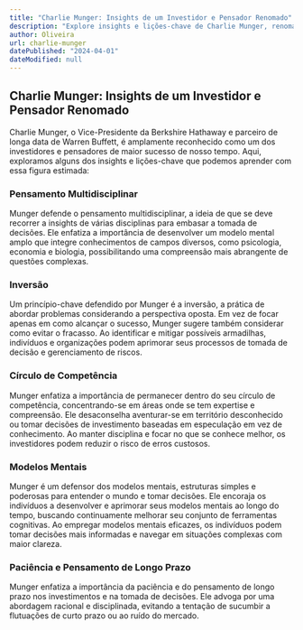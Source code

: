 ```yaml
---
title: "Charlie Munger: Insights de um Investidor e Pensador Renomado"
description: "Explore insights e lições-chave de Charlie Munger, renomado investidor, empresário e filantropo."
author: Oliveira
url: charlie-munger
datePublished: "2024-04-01"
dateModified: null
---
```


## Charlie Munger: Insights de um Investidor e Pensador Renomado

Charlie Munger, o Vice-Presidente da Berkshire Hathaway e parceiro de longa data de Warren Buffett, é amplamente reconhecido como um dos investidores e pensadores de maior sucesso de nosso tempo. Aqui, exploramos alguns dos insights e lições-chave que podemos aprender com essa figura estimada:

### Pensamento Multidisciplinar

Munger defende o pensamento multidisciplinar, a ideia de que se deve recorrer a insights de várias disciplinas para embasar a tomada de decisões. Ele enfatiza a importância de desenvolver um modelo mental amplo que integre conhecimentos de campos diversos, como psicologia, economia e biologia, possibilitando uma compreensão mais abrangente de questões complexas.

### Inversão

Um princípio-chave defendido por Munger é a inversão, a prática de abordar problemas considerando a perspectiva oposta. Em vez de focar apenas em como alcançar o sucesso, Munger sugere também considerar como evitar o fracasso. Ao identificar e mitigar possíveis armadilhas, indivíduos e organizações podem aprimorar seus processos de tomada de decisão e gerenciamento de riscos.

### Círculo de Competência

Munger enfatiza a importância de permanecer dentro do seu círculo de competência, concentrando-se em áreas onde se tem expertise e compreensão. Ele desaconselha aventurar-se em território desconhecido ou tomar decisões de investimento baseadas em especulação em vez de conhecimento. Ao manter disciplina e focar no que se conhece melhor, os investidores podem reduzir o risco de erros custosos.

### Modelos Mentais

Munger é um defensor dos modelos mentais, estruturas simples e poderosas para entender o mundo e tomar decisões. Ele encoraja os indivíduos a desenvolver e aprimorar seus modelos mentais ao longo do tempo, buscando continuamente melhorar seu conjunto de ferramentas cognitivas. Ao empregar modelos mentais eficazes, os indivíduos podem tomar decisões mais informadas e navegar em situações complexas com maior clareza.

### Paciência e Pensamento de Longo Prazo

Munger enfatiza a importância da paciência e do pensamento de longo prazo nos investimentos e na tomada de decisões. Ele advoga por uma abordagem racional e disciplinada, evitando a tentação de sucumbir a flutuações de curto prazo ou ao ruído do mercado.
